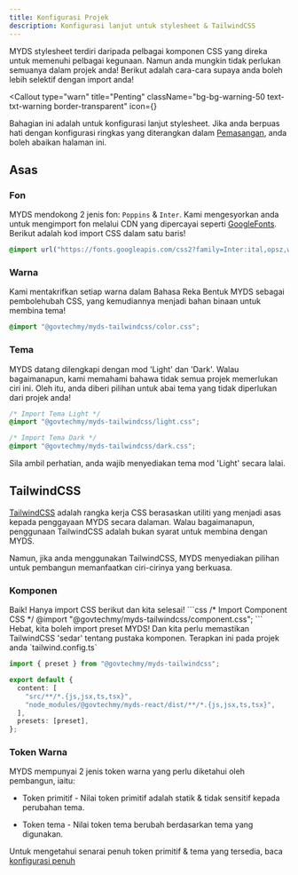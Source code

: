 ```yaml
---
title: Konfigurasi Projek
description: Konfigurasi lanjut untuk stylesheet & TailwindCSS
---
```



MYDS stylesheet terdiri daripada pelbagai komponen CSS yang direka untuk memenuhi pelbagai kegunaan.
Namun anda mungkin tidak perlukan semuanya dalam projek anda! Berikut adalah cara-cara supaya anda boleh lebih selektif dengan import anda!

<Callout
  type="warn"
  title="Penting"
  className="bg-bg-warning-50 text-txt-warning border-transparent"
  icon={<InfoIcon className="size-5" />}
>
  Bahagian ini adalah untuk konfigurasi lanjut stylesheet. Jika anda berpuas
  hati dengan konfigurasi ringkas yang diterangkan dalam
  [Pemasangan](./install?#full-css), anda boleh abaikan halaman ini.
</Callout>

## Asas

### Fon

MYDS mendokong 2 jenis fon: `Poppins` & `Inter`. Kami mengesyorkan anda untuk mengimport fon melalui CDN yang dipercayai seperti [GoogleFonts](https://fonts.google.com/). Berikut adalah kod import CSS dalam satu baris!

```css
@import url("https://fonts.googleapis.com/css2?family=Inter:ital,opsz,wght@0,14..32,100..900;1,14..32,100..900&family=Poppins:ital,wght@0,400;0,500;0,600;1,400;1,500;1,600&display=swap");
```

### Warna

Kami mentakrifkan setiap warna dalam Bahasa Reka Bentuk MYDS sebagai pembolehubah CSS, yang kemudiannya menjadi bahan binaan untuk membina tema!

```css
@import "@govtechmy/myds-tailwindcss/color.css";
```

### Tema

MYDS datang dilengkapi dengan mod 'Light' dan 'Dark'. Walau bagaimanapun, kami memahami bahawa tidak semua projek memerlukan ciri ini.
Oleh itu, anda diberi pilihan untuk abai tema yang tidak diperlukan dari projek anda!

```css
/* Import Tema Light */
@import "@govtechmy/myds-tailwindcss/light.css";

/* Import Tema Dark */
@import "@govtechmy/myds-tailwindcss/dark.css";
```

Sila ambil perhatian, anda wajib menyediakan tema mod 'Light' secara lalai.

## TailwindCSS

[TailwindCSS](https://tailwindcss.com/docs/installation) adalah rangka kerja CSS berasaskan utiliti yang menjadi asas kepada penggayaan MYDS secara dalaman.
Walau bagaimanapun, penggunaan TailwindCSS adalah bukan syarat untuk membina dengan MYDS.

Namun, jika anda menggunakan TailwindCSS, MYDS menyediakan pilihan untuk pembangun memanfaatkan ciri-cirinya yang berkuasa.

### Komponen

<Accordions>
  <Accordion title="Projek saya tidak menggunakan TailwindCSS">
Baik! Hanya import CSS berikut dan kita selesai!
```css
/* Import Component CSS */
@import "@govtechmy/myds-tailwindcss/component.css";
```

  </Accordion>

  <Accordion title="Prokek saya menggunakan TailwindCSS">
Hebat, kita boleh import preset MYDS! Dan kita perlu memastikan TailwindCSS 'sedar' tentang pustaka komponen.
Terapkan ini pada projek anda `tailwind.config.ts`

```ts title="tailwind.config.ts"
import { preset } from "@govtechmy/myds-tailwindcss";

export default {
  content: [
    "src/**/*.{js,jsx,ts,tsx}",
    "node_modules/@govtechmy/myds-react/dist/**/*.{js,jsx,ts,tsx}",
  ],
  presets: [preset],
};
```

  </Accordion>
</Accordions>

### Token Warna

MYDS mempunyai 2 jenis token warna yang perlu diketahui oleh pembangun, iaitu:

- Token primitif - Nilai token primitif adalah statik & tidak sensitif kepada perubahan tema.

- Token tema - Nilai token tema berubah berdasarkan tema yang digunakan.

Untuk mengetahui senarai penuh token primitif & tema yang tersedia, baca [konfigurasi penuh](#)
